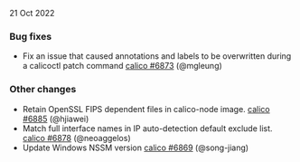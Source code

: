 
21 Oct 2022

### Bug fixes

- Fix an issue that caused annotations and labels to be overwritten during a calicoctl patch command [calico #6873](https://github.com/projectcalico/calico/pull/6873) (@mgleung)

### Other changes

- Retain OpenSSL FIPS dependent files in calico-node image. [calico #6885](https://github.com/projectcalico/calico/pull/6885) (@hjiawei)
- Match full interface names in IP auto-detection default exclude list. [calico #6878](https://github.com/projectcalico/calico/pull/6878) (@neoaggelos)
- Update Windows NSSM version [calico #6869](https://github.com/projectcalico/calico/pull/6869) (@song-jiang)
